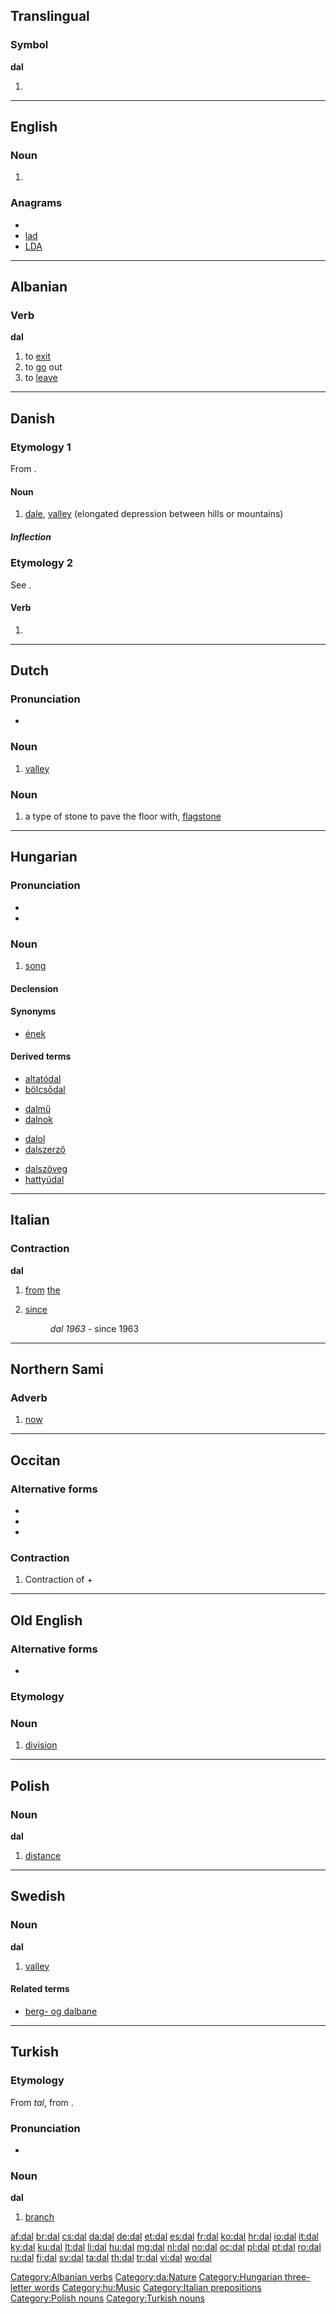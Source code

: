 {{also|dál}}
==Translingual==

===Symbol===
'''dal'''

# {{SI-unit-abb2|deca|liter|litre|[[fluid measure]]}}

----

==English==

===Noun===
{{en-noun}}

# {{alternative spelling of|dahl}}

===Anagrams===
* {{alphagram|[[ADL#English|ADL]]}}
* [[lad#English|lad]]
* [[LDA#English|LDA]]

----

==Albanian==

===Verb===
'''dal'''

# to [[exit]]
# to [[go]] out
# to [[leave]]

[[Category:Albanian verbs]]

----

==Danish==

===Etymology 1===
From {{etyl|non|da}} {{term|dalr||valley|lang=non}}.

====Noun====
{{da-noun|en|e}}

# [[dale]], [[valley]] (elongated depression between hills or mountains)

=====Inflection=====
{{da-noun-infl|en|e}}

===Etymology 2===
See {{l|da|dale}}.

====Verb====
{{infl|da|verb form}}

# {{form of|imperative|dale|lang=da}}

[[Category:da:Nature]]

----

==Dutch==

===Pronunciation===
* {{audio|Nl-dal.ogg|audio}}

===Noun===
{{nl-noun|g=n|dalen|dalletje}}

# [[valley]]

===Noun===
{{nl-noun|g=m|dallen|dalletje}}

# a type of stone to pave the floor with, [[flagstone]]

----

==Hungarian==
{{wikipedia|lang=hu}}

===Pronunciation===
* {{IPA|/ˈdɒl/|lang=hu}}
* {{audio|Hu-dal.ogg|Audio}}

===Noun===
{{hu-noun|ok}}

# [[song]]

====Declension====
{{hu-decl-ok|da|l}}{{hu-pos-otok|dal||ai}}

====Synonyms====
* [[ének]]

====Derived terms====
{{top4}}
* [[altatódal]]
* [[bölcsődal]]
{{mid4}}
* [[dalmű]]
* [[dalnok]]
{{mid4}}
* [[dalol]]
* [[dalszerző]]
{{mid4}}
* [[dalszöveg]]
* [[hattyúdal]]
{{bottom}}

[[Category:Hungarian three-letter words]]
[[Category:hu:Music]]

----

==Italian==

===Contraction===
'''dal'''

# {{italbrac|contraction of [[da#Italian|da]] [[il#Italian|il]]}} [[from]] [[the]]
# [[since]]
#: ''dal 1963'' - since 1963

[[Category:Italian prepositions]]

----

==Northern Sami==

===Adverb===
{{infl|se|adverb}}

# [[now]]

----

==Occitan==

===Alternative forms===
* {{l|oc|del}}
* {{l|oc|dau}}
* {{l|oc|deu}}

===Contraction===
{{infl|oc|contraction}}

# Contraction of '''{{l|oc|de}}''' + '''{{l|oc|lo}}'''

----

==Old English==

===Alternative forms===
* {{l|ang|gedal|ġedāl}}

===Etymology===
{{proto|lang=ang|Germanic|dailaz}}

===Noun===
{{ang-noun|g=n|hed=dāl}}

# [[division]]

----

==Polish==

===Noun===
'''dal''' {{m}}

# [[distance]]

[[Category:Polish nouns]]

----

==Swedish==

===Noun===
'''dal''' {{c}}
{{sv-noun-reg-ar}}

# [[valley]]

====Related terms====
* [[berg- og dalbane]]

----

==Turkish==

===Etymology===
From {{etyl|otk|tr}} ''tal'', from {{proto|Turkic|tāl||dal|lang=tr}}.

===Pronunciation===
* {{IPA|/daɫ/|lang=tr}}

===Noun===
'''dal'''

# [[branch]]

[[Category:Turkish nouns]]

[[af:dal]]
[[br:dal]]
[[cs:dal]]
[[da:dal]]
[[de:dal]]
[[et:dal]]
[[es:dal]]
[[fr:dal]]
[[ko:dal]]
[[hr:dal]]
[[io:dal]]
[[it:dal]]
[[ky:dal]]
[[ku:dal]]
[[lt:dal]]
[[li:dal]]
[[hu:dal]]
[[mg:dal]]
[[nl:dal]]
[[no:dal]]
[[oc:dal]]
[[pl:dal]]
[[pt:dal]]
[[ro:dal]]
[[ru:dal]]
[[fi:dal]]
[[sv:dal]]
[[ta:dal]]
[[th:dal]]
[[tr:dal]]
[[vi:dal]]
[[wo:dal]]